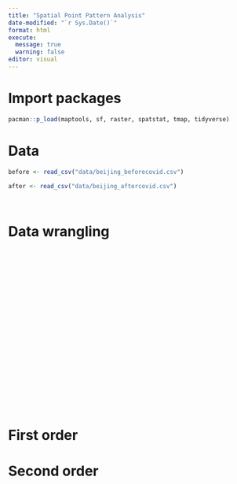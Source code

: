```yaml
---
title: "Spatial Point Pattern Analysis"
date-modified: "`r Sys.Date()`"
format: html
execute: 
  message: true 
  warning: false
editor: visual
---
```


# Import packages
```r
pacman::p_load(maptools, sf, raster, spatstat, tmap, tidyverse)
```

# Data

```r
before <- read_csv("data/beijing_beforecovid.csv")
```

```r
after <- read_csv("data/beijing_aftercovid.csv")
```

```r

```

```r

```

# Data wrangling

```r

```

```r

```

```r

```

```r

```

```r

```

```r

```

```r

```

```r

```

```r

```

```r

```

```r

```

```r

```

```r

```

```r

```

```r

```

```r

```

```r

```

```r

```

```r

```

```r

```

```r

```

```r

```

```r

```

```r

```





# First order 




# Second order
